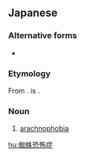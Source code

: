 ==Japanese==
{{DEFAULTSORT:くもきょうふしょう}}
{{wikipedia|lang=ja|クモ恐怖症}}
{{ja-kanjitab|yomi=irr|||きょう|ふ|しょう}}

===Alternative forms===
* {{ja-l|クモ恐怖症}}

===Etymology===
From {{com|ja|蜘蛛|恐怖症|tr1=kumo|tr2=kyōfushō|t1=[[spider]]|t2=[[phobia]]}}. {{m|ja|蜘蛛}} is {{juku|sort=くもきょうふしょう}}.

===Noun===
{{ja-noun|くもきょうふしょう|クモきょうふしょう}}

# [[arachnophobia]]

{{cln|ja|words suffixed with 症}}
{{C|ja|Phobias}}

[[hu:蜘蛛恐怖症]]